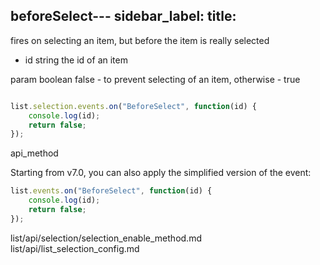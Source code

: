 beforeSelect---
sidebar_label: 
title: 
---


          


<Short>
 fires on selecting an item, but before the item is really selected



</Short>



- id    string  the id of an item


param   boolean     false - to prevent selecting of an item, otherwise - true


~~~js

list.selection.events.on("BeforeSelect", function(id) {
    console.log(id);
    return false;
});

~~~
 api_method

<Descr>

Starting from v7.0, you can also apply the simplified version of the event:

~~~js
list.events.on("BeforeSelect", function(id) {
    console.log(id);
    return false;
});
~~~


</Descr>


 
list/api/selection/selection_enable_method.md
list/api/list_selection_config.md






